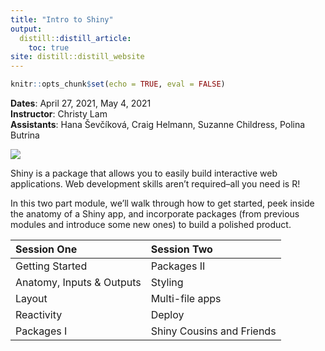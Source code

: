 ```yaml
---
title: "Intro to Shiny"
output:
  distill::distill_article:
    toc: true
site: distill::distill_website
---
```


```r
knitr::opts_chunk$set(echo = TRUE, eval = FALSE)

```
**Dates**: April 27, 2021, May 4, 2021  
**Instructor**: Christy Lam  
**Assistants**: Hana Ševčíková, Craig Helmann, Suzanne Childress, Polina Butrina


<div>
<div class="intro-logo">
![](https://raw.githubusercontent.com/rstudio/hex-stickers/master/thumbs/shiny.png)
</div>

Shiny is a package that allows you to easily build interactive web applications. Web development skills aren't required--all you need is R! 

In this two part module, we'll walk through how to get started, peek inside the anatomy of a Shiny app, and incorporate packages (from previous modules and introduce some new ones) to build a polished product.
</div>


|Session One | Session Two|
|:------------|:------------|
|Getting Started| Packages II|
|Anatomy, Inputs & Outputs | Styling |
|Layout| Multi-file apps |
|Reactivity| Deploy |
|Packages I | Shiny Cousins and Friends|





